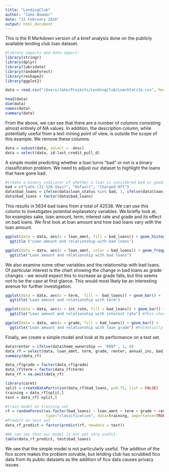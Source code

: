 ```yaml
---
title: "LendingClub"
author: "Jake Bowmer"
date: "23 February 2016"
output: html_document
---
```


This is the R Markdown version of a brief analysis done on the publicly available lending club loan dataset.

```r
#library imports and data import:
library(stringr)
library(dplyr)
library(lubridate)
library(randomForest)
library(reshape2)
library(ggplot2)

data = read.csv("/Users/Jake/Projects/LendingClub/LoanStats3a.csv", header=TRUE, stringsAsFactors=FALSE, skip=1)

head(data)
dim(data)
names(data)
summary(data)
```

From the above, we can see that there are a number of columns consisting almost entirely of NA values. In addition, the description column, while potentially useful from a text mining point of view, is outside the scope of this example. We remove these columns.

```r
data = subset(data, select = -desc)
data = select(data, id:last_credit_pull_d)
```

A simple model predicting whether a loan turns "bad" or not is a binary classification problem. We need to adjust our dataset to highlight the loans that have gone bad.


```r
#create a binary indicator of whether a loan is considered bad or good.
bad = c("Late (31-120 days)", "Default", "Charged Off")
data$bad_loans = ifelse(data$loan_status %in% bad, 1, ifelse(data$loan_status=="", NA, 0))
data$bad_loans = factor(data$bad_loans)
```

This results in 5634 bad loans from a total of 42538. We can use this column to investigates potential explanatory variables. We briefly look at, for examples sake, loan amount, term, interest rate and grade and its effect on bad loans. We first look at loan amount and how bad loans vary with the loan amount.

```r
ggplot(data = data, aes(x = loan_amnt, fill = bad_loans)) + geom_histogram() + 
  ggtitle ("Loan amount and relationship with bad loans")

ggplot(data = data, aes(x = loan_amnt, color = bad_loans)) + geom_freqpoly() + 
  ggtitle("Loan amount and relationship with bad loans")
```

We also examine some other variables and the relationship with bad loans. Of particular interest is the chart showing the change in bad loans as grade changes - we would expect this to increase as grade falls, but this seems not to be the case at first glance. This would most likely be an interesting avenue for further investigation.

```r
ggplot(data = data, aes(x = term,  fill =  bad_loans)) + geom_bar() + 
  ggtitle("Loan amount and relationship with term")

ggplot(data = data, aes(x = int_rate, fill = bad_loans)) + geom_bar() + 
  ggtitle("Loan amount and relationship with interest rate") #This chart would be improved with binning into categories.

ggplot(data = data, aes(x = grade, fill = bad_loans)) + geom_bar() + 
  ggtitle("Loan amount and relationship with loan grade") #Potentially the most interesting chart of the ones presented.
```

Finally, we create a simple model and look at its performance on a test set.

``` r
data$renter = ifelse(data$home_ownership == 'RENT', 1, 0)
data_rf = select(data, loan_amnt, term, grade, renter, annual_inc, bad_loans)
summary(data_rf)

data_rf$grade = factor(data_rf$grade)
data_rf$term = factor(data_rf$term)
data_rf = na.omit(data_rf)

library(caret)
split = createDataPartition(data_rf$bad_loans, p=0.75, list = FALSE)
training = data_rf[split,]
test = data_rf[-split,]

#train model on training set
rf = randomForest(as.factor(bad_loans) ~ loan_amnt + term + grade + renter + annual_inc,
                  type="classification", data=training, importance=TRUE, na.action=na.omit)
#Predict on test set
data_rf_predict = factor(predict(rf, newdata = test))

#We can see that our model is not yet very useful:
table(data_rf_predict, test$bad_loans)
```

We see that the simple model is not particularly useful. The addition of the fico score makes the problem solvable, but lending club has scrubbed fico data from its public datasets as the addition of fico data causes privacy issues.